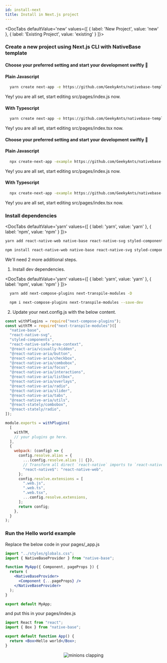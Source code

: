 ```yaml
---
id: install-next
title: Install in Next.js project
---
```



  <DocTabs
  defaultValue='new'
  values={[
  { label: 'New Project', value: 'new' },
  { label: 'Existing Project', value: 'existing' }
  ]}>

  <DocTabItem value="new">

### Create a new project using Next.js CLI with NativeBase template

<Box >
<DocTabs
  defaultValue='yarn'
  values={[
  { label: 'yarn', value: 'yarn' },
  { label: 'npx', value: 'npx' },
  ]}>

  <DocTabItem value="yarn">

<h4>Choose your preferred setting and start your development swiftly 🚀</h4>

<h4 className="mt-8 font-mono">Plain Javascript</h4>
<Box maxWidth="750px">

```bash
  yarn create next-app -e https://github.com/GeekyAnts/nativebase-templates/tree/master/nextjs-with-native-base
```

</Box>
Yey! you are all set, start editing src/pages/index.js now.

<h4 className="mt-8 font-mono">With Typescript</h4>
<Box maxWidth="750px">

```bash
  yarn create next-app -e https://github.com/GeekyAnts/nativebase-templates/tree/master/nextjs-with-native-base-typescript
```

</Box>
Yey! you are all set, start editing src/pages/index.tsx now.

  </DocTabItem>

<DocTabItem value="npx">

<h4>Choose your preferred setting and start your development swiftly 🚀</h4>

<h4 className="mt-8 font-mono">Plain Javascript</h4>
<Box maxWidth="750px">

```bash
  npx create-next-app -example https://github.com/GeekyAnts/nativebase-templates/tree/master/nextjs-with-native-base
```

</Box>

Yey! you are all set, start editing src/pages/index.js now.

<h4 className="mt-8 font-mono">With Typescript</h4>
<Box maxWidth="750px">

```bash
  npx create-next-app -example https://github.com/GeekyAnts/nativebase-templates/tree/master/nextjs-with-native-base-typescript
```

</Box>

Yey! you are all set, start editing src/pages/index.tsx now.

  </DocTabItem>
  </DocTabs>
</Box>

  </DocTabItem>
<DocTabItem value="existing">

### Install dependencies

  <DocTabs
  defaultValue='yarn'
  values={[
  { label: 'yarn', value: 'yarn' },
  { label: 'npm', value: 'npm' }
  ]}>

  <DocTabItem value="yarn">

<Box maxWidth="750px">

```bash
yarn add react-native-web native-base react-native-svg styled-components styled-system react-native-safe-area-context
```

</Box>

  </DocTabItem>

  <DocTabItem value="npm">

<Box maxWidth="750px">

```bash
npm install react-native-web native-base react-native-svg styled-components styled-system react-native-safe-area-context
```

</Box>

  </DocTabItem>

  </DocTabs>

We'll need 2 more additional steps.

1. Install dev dependencies.

<DocTabs
  defaultValue='yarn'
  values={[
  { label: 'yarn', value: 'yarn' },
  { label: 'npm', value: 'npm' }
  ]}>

  <DocTabItem value="yarn">

```bash
  yarn add next-compose-plugins next-transpile-modules -D
```

  </DocTabItem>

  <DocTabItem value="npm">

```bash
  npm i next-compose-plugins next-transpile-modules --save-dev
```

  </DocTabItem>

  </DocTabs>

2. Update your next.config.js with the below content.

```js
const withPlugins = require("next-compose-plugins");
const withTM = require("next-transpile-modules")([
  "native-base",
  "react-native-svg",
  "styled-components",
  "react-native-safe-area-context",
  "@react-aria/visually-hidden",
  "@react-native-aria/button",
  "@react-native-aria/checkbox",
  "@react-native-aria/combobox",
  "@react-native-aria/focus",
  "@react-native-aria/interactions",
  "@react-native-aria/listbox",
  "@react-native-aria/overlays",
  "@react-native-aria/radio",
  "@react-native-aria/slider",
  "@react-native-aria/tabs",
  "@react-native-aria/utils",
  "@react-stately/combobox",
  "@react-stately/radio",
]);

module.exports = withPlugins(
  [
    withTM,
    // your plugins go here.
  ],
  {
    webpack: (config) => {
      config.resolve.alias = {
        ...(config.resolve.alias || {}),
        // Transform all direct `react-native` imports to `react-native-web`
        "react-native$": "react-native-web",
      };
      config.resolve.extensions = [
        ".web.js",
        ".web.ts",
        ".web.tsx",
        ...config.resolve.extensions,
      ];
      return config;
    },
  }
);
```

### Run the Hello world example

Replace the below code in your pages/\_app.js

```jsx
import "../styles/globals.css";
import { NativeBaseProvider } from "native-base";

function MyApp({ Component, pageProps }) {
  return (
    <NativeBaseProvider>
      <Component {...pageProps} />
    </NativeBaseProvider>
  );
}

export default MyApp;
```

and put this in your pages/index.js

```jsx
import React from "react";
import { Box } from "native-base";

export default function App() {
  return <Box>Hello world</Box>;
}
```

  </DocTabItem>
  </DocTabs>

<Center>
  <AspectRatio ratio={2.21} w="100%" maxW="500">
    <Image source={{ uri: "/img/minion.gif" }} alt="minions clapping" />
  </AspectRatio>
</Center>

<Box>
  <Box mt="4" mb="8">
    <HStack pl="0" ml="0">
      <TileLink
        title="Customize NativeBaseProvider"
        url="setup-provider"
        description="NativeBaseProvider provides theme throughout your application"
        className="bg-blueGray-600 mt-2"
      />
      <TileLink
        title="Theme"
        url="default-theme"
        description="Read more about the default NativeBase theme and how to override it"
        className="bg-blueGray-600  mt-2"
      />
    </HStack>
    <Box mt="4" pl="0" ml="0">
      <TileLink
        title="Utility props"
        url="utility-props"
        description="Shorthands of commonly used styling props which maps with the provided theme"
        className="bg-blueGray-600"
      />
    </Box>
  </Box>
</Box>
